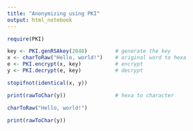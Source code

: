 ```yaml
---
title: "Anonymizing using PKI"
output: html_notebook
---
```


```r
require(PKI)

key <- PKI.genRSAkey(2048)         # generate the key
x <- charToRaw("Hello, world!")    # original word to hexa
e <- PKI.encrypt(x, key)           # encrypt
y <- PKI.decrypt(e, key)           # decrypt

stopifnot(identical(x, y))

print(rawToChar(y))                # hexa to character
```


```r
charToRaw("Hello, world!")
```


```r
print(rawToChar(y))
```

